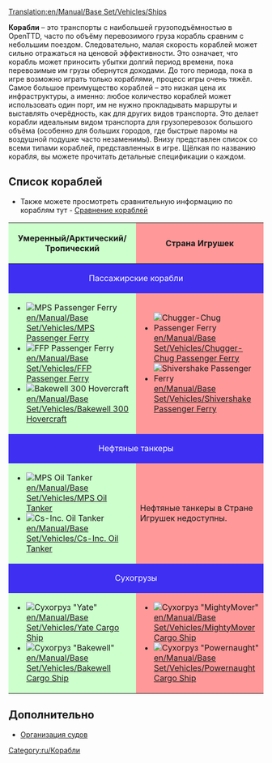 [[Translation:en/Manual/Base Set/Vehicles/Ships]]
{{ru/Оглавление}}

'''Корабли''' – это транспорты с наибольшей грузоподъёмностью в OpenTTD, часто по объёму перевозимого груза корабль сравним с небольшим поездом. Следовательно, малая скорость кораблей может сильно отражаться на ценовой эффективности. Это означает, что корабль может приносить убытки долгий период времени, пока перевозимые им грузы обернутся доходами. До того периода, пока в игре возможно играть только кораблями, процесс игры очень тяжёл. Самое большое преимущество кораблей – это низкая цена их инфраструктуры, а именно: любое количество кораблей может использовать один порт, им не нужно прокладывать маршруты и выставлять очерёдность, как для других видов транспорта. Это делает корабли идеальным видом транспорта для грузоперевозок большого объёма (особенно для больших городов, где быстрые паромы на воздушной подушке часто незаменимы). Внизу представлен список со всеми типами кораблей, представленных в игре. Щёлкая по названию корабля, вы можете прочитать детальные спецификации о каждом. 

==Список кораблей==
* Также можете просмотреть сравнительную информацию по кораблям тут - [[ru/Manual/Base Set/Vehicles/Сравнение кораблей|Сравнение кораблей]]

{|border="1" cellspacing="2" cellpadding="3" rules="all" style="margin:1em 1em 1em 0; border:solid 1px #AAAAAA;"
!width="50%" style="background: #ccffcc" | Умеренный/Арктический/Тропический
!width="50%" style="background: #ff9999" | Страна Игрушек
|-
! colspan="2" style="background: #3e2ff3; color:white" align="center" | Пассажирские корабли
|-
| style="background: #ccffcc" |
*[[File:en/Ferry.png|MPS Passenger Ferry]] [[en/Manual/Base Set/Vehicles/MPS Passenger Ferry]]
*[[File:en/Ferry.png|FFP Passenger Ferry]] [[en/Manual/Base Set/Vehicles/FFP Passenger Ferry]]
*[[File:en/Hovercraft.png|Bakewell 300 Hovercraft]] [[en/Manual/Base Set/Vehicles/Bakewell 300 Hovercraft]]
| style="background: #ff9999" |
*[[File:en/Toylandpassengership.png|Chugger-Chug Passenger Ferry]] [[en/Manual/Base Set/Vehicles/Chugger-Chug Passenger Ferry]]
*[[File:en/Toylandpassengership.png|Shivershake Passenger Ferry]] [[en/Manual/Base Set/Vehicles/Shivershake Passenger Ferry]]
|-
! colspan="2" style="background: #3e2ff3; color:white" align="center" | Нефтяные танкеры
|-
| style="background: #ccffcc" |
*[[File:en/OilTanker.png|MPS Oil Tanker]] [[en/Manual/Base Set/Vehicles/MPS Oil Tanker]]
*[[File:en/OilTanker.png|Cs-Inc. Oil Tanker]] [[en/Manual/Base Set/Vehicles/Cs-Inc. Oil Tanker]]
| style="background: #ff9999" | Нефтяные танкеры в Стране Игрушек недоступны.
|-
! colspan="2" style="background: #3e2ff3; color:white" align="center" | Сухогрузы
|-
| style="background: #ccffcc" |
*[[File:en/CargoShip.png|Сухогруз "Yate"]] [[en/Manual/Base Set/Vehicles/Yate Cargo Ship]]
*[[File:en/CargoShip.png|Сухогруз "Bakewell"]] [[en/Manual/Base Set/Vehicles/Bakewell Cargo Ship]]
| style="background: #ff9999" |
*[[File:en/Toylandcargoship.png|Сухогруз "MightyMover"]] [[en/Manual/Base Set/Vehicles/MightyMover Cargo Ship]]
*[[File:en/Toylandcargoship.png|Сухогруз "Powernaught"]] [[en/Manual/Base Set/Vehicles/Powernaught Cargo Ship]]
|}

==Дополнительно==
*[[ru/Manual/Водоканалы#Организация судов|Организация судов]]

[[Category:ru/Корабли]]